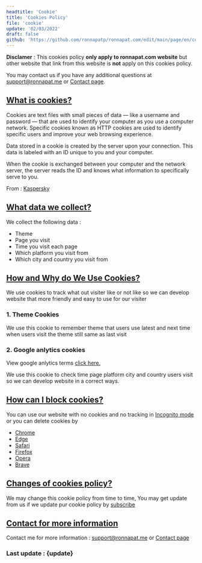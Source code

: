 ```yaml
---
headtitle: 'Cookie'
title: 'Cookies Policy'
file: 'cookie'
update: '02/03/2022'
draft: false
github: 'https://github.com/ronnapatp/ronnapat.com/edit/main/page/en/cookie.mdx'
---
```


**Disclamer** :
This cookies policy **only apply to ronnapat.com website** but
other website that link from this website is **not** apply on
this cookies policy.

You may contact us if you have any additional questions at
[support@ronnapat.me](mailto:support@ronnapat.me) or [Contact page](/contact).

<div id="what-is-cookies"></div>

## [What is cookies?](#what-is-cookies)

Cookies are text files with small pieces of data — like a username
and password — that are used to identify your computer as you use
a computer network. Specific cookies known as HTTP cookies are
used to identify specific users and improve your web browsing
experience.

Data stored in a cookie is created by the server upon your
connection. This data is labeled with an ID unique to you and your
computer.

When the cookie is exchanged between your computer and the network
server, the server reads the ID and knows what information to
specifically serve to you.

From : [Kaspersky](https://www.kaspersky.com/resource-center/definitions/cookies)

<div id="what-data-we-collect"></div>

## [What data we collect?](#what-data-we-collect)

We collect the following data :
- Theme
- Page you visit
- Time you visit each page
- Which platform you visit from
- Which city and country you visit from

<div id="how-and-why-do-we-use-cookies"></div>
 
## [How and Why do We Use Cookies?](#how-and-why-do-we-use-cookies)

We use cookies to track what out visiter like or not like so we
can develop website that more friendly and easy to use for our
visiter
<p className="mt-2"></p>

### 1. Theme Cookies

We use this cookie to remember theme that users use latest and
next time when users visit the theme still same as last visit

### 2. Google anlytics cookies

View google anlytics terms
<a href="https://marketingplatform.google.com/about/analytics/terms/us/" className="underline" target="_blank" rel="noopener">click here.</a>
<p className="mt-2"></p>
We use this cookie to check time page platform city and country
users visit so we can develop website in a correct ways.

<div id="how-can-i-block-cookie"></div>

## [How can I block cookies?](#how-can-i-block-cookie)

You can use our website with no cookies and no tracking in [Incognito mode](https://support.google.com/chrome/answer/95464?hl=en&co=GENIE.Platform%3DDesktop) or you can delete cookies by

- [Chrome](https://support.google.com/chrome/answer/95647?hl=en&co=GENIE.Platform=Desktop)
- [Edge](https://support.microsoft.com/en-us/microsoft-edge/delete-cookies-in-microsoft-edge-63947406-40ac-c3b8-57b9-2a946a29ae09)
- [Safari](https://support.apple.com/en-us/HT201265)
- [Firefox](https://support.mozilla.org/en-US/kb/clear-cookies-and-site-data-firefox)
- [Opera](https://www.opera.com/use-cases/clean-browser-and-remove-trackers)
- [Brave](https://support.brave.com/hc/en-us/articles/360048833872-How-Do-I-Clear-Cookies-And-Site-Data-In-Brave-)
      
<div id="changes-of-cookies-policy"></div>

## [Changes of cookies policy?](#changes-of-cookies-policy)

We may change this cookie policy from time to time, You may get
update from us if we update pur cookie policy by [subscribe](/sub)

<div id="contact-for-more-information"></div>

## [Contact for more information](#contact-for-more-information)

Contact me for more information : <a href="mailto:support@ronnapat.me" className="underline">support@ronnapat.me</a> or [Contact page](/contact)


### Last update : {update}